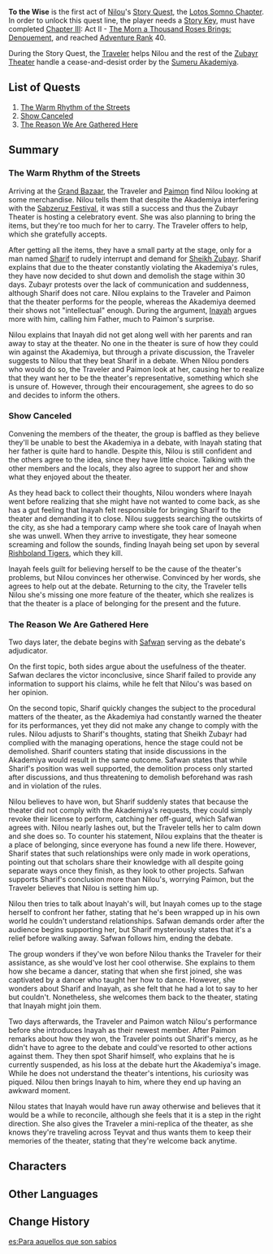 {{Act Infobox
|image          = Story Card Lotos Somno Chapter Act I.png
|type           = Story
|chapter        = Lotos Somno Chapter
|actNum         = I
|character      = Nilou
|ARReq          = 40
|keyReq         = 1
|archonQuestReq = [[Chapter III]]: Act II - [[The Morn a Thousand Roses Brings: Denouement]]
}}
'''To the Wise''' is the first act of [[Nilou]]'s [[Story Quest]], the [[Lotos Somno Chapter]]. In order to unlock this quest line, the player needs a [[Story Key]], must have completed [[Chapter III]]: Act II - [[The Morn a Thousand Roses Brings: Denouement]], and reached [[Adventure Rank]] 40.

During the Story Quest, the [[Traveler]] helps Nilou and the rest of the [[Zubayr Theater]] handle a cease-and-desist order by the [[Sumeru Akademiya]].

==List of Quests==
{{Description|At the break of dawn, the Grand Bazaar is bustling with activity as usual.<br />Even though daily life may feel bland as water, the young girl on stage is able to depict a colorful world through her performance.<br />However, she seems to have encountered some trouble when preparing for this evening's play and banquet...}}
# [[The Warm Rhythm of the Streets]]
# [[Show Canceled]]
# [[The Reason We Are Gathered Here]]

==Summary==
===The Warm Rhythm of the Streets===
Arriving at the [[Grand Bazaar]], the Traveler and [[Paimon]] find Nilou looking at some merchandise. Nilou tells them that despite the Akademiya interfering with the [[Sabzeruz Festival]], it was still a success and thus the Zubayr Theater is hosting a celebratory event. She was also planning to bring the items, but they're too much for her to carry. The Traveler offers to help, which she gratefully accepts.

After getting all the items, they have a small party at the stage, only for a man named [[Sharif]] to rudely interrupt and demand for [[Sheikh Zubayr]]. Sharif explains that due to the theater constantly violating the Akademiya's rules, they have now decided to shut down and demolish the stage within 30 days. Zubayr protests over the lack of communication and suddenness, although Sharif does not care. Nilou explains to the Traveler and Paimon that the theater performs for the people, whereas the Akademiya deemed their shows not "intellectual" enough. During the argument, [[Inayah]] argues more with him, calling him Father, much to Paimon's surprise.

Nilou explains that Inayah did not get along well with her parents and ran away to stay at the theater. No one in the theater is sure of how they could win against the Akademiya, but through a private discussion, the Traveler suggests to Nilou that they beat Sharif in a debate. When Nilou ponders who would do so, the Traveler and Paimon look at her, causing her to realize that they want her to be the theater's representative, something which she is unsure of. However, through their encouragement, she agrees to do so and decides to inform the others.

===Show Canceled===
Convening the members of the theater, the group is baffled as they believe they'll be unable to best the Akademiya in a debate, with Inayah stating that her father is quite hard to handle. Despite this, Nilou is still confident and the others agree to the idea, since they have little choice. Talking with the other members and the locals, they also agree to support her and show what they enjoyed about the theater.

As they head back to collect their thoughts, Nilou wonders where Inayah went before realizing that she might have not wanted to come back, as she has a gut feeling that Inayah felt responsible for bringing Sharif to the theater and demanding it to close. Nilou suggests searching the outskirts of the city, as she had a temporary camp where she took care of Inayah when she was unwell. When they arrive to investigate, they hear someone screaming and follow the sounds, finding Inayah being set upon by several [[Rishboland Tiger]]s, which they kill.

Inayah feels guilt for believing herself to be the cause of the theater's problems, but Nilou convinces her otherwise. Convinced by her words, she agrees to help out at the debate. Returning to the city, the Traveler tells Nilou she's missing one more feature of the theater, which she realizes is that the theater is a place of belonging for the present and the future.

===The Reason We Are Gathered Here===
Two days later, the debate begins with [[Safwan]] serving as the debate's adjudicator.

On the first topic, both sides argue about the usefulness of the theater. Safwan declares the victor inconclusive, since Sharif failed to provide any information to support his claims, while he felt that Nilou's was based on her opinion.

On the second topic, Sharif quickly changes the subject to the procedural matters of the theater, as the Akademiya had constantly warned the theater for its performances, yet they did not make any change to comply with the rules. Nilou adjusts to Sharif's thoughts, stating that Sheikh Zubayr had complied with the managing operations, hence the stage could not be demolished. Sharif counters stating that inside discussions in the Akademiya would result in the same outcome. Safwan states that while Sharif's position was well supported, the demolition process only started after discussions, and thus threatening to demolish beforehand was rash and in violation of the rules.

Nilou believes to have won, but Sharif suddenly states that because the theater did not comply with the Akademiya's requests, they could simply revoke their license to perform, catching her off-guard, which Safwan agrees with. Nilou nearly lashes out, but the Traveler tells her to calm down and she does so. To counter his statement, Nilou explains that the theater is a place of belonging, since everyone has found a new life there. However, Sharif states that such relationships were only made in work operations, pointing out that scholars share their knowledge with all despite going separate ways once they finish, as they look to other projects. Safwan supports Sharif's conclusion more than Nilou's, worrying Paimon, but the Traveler believes that Nilou is setting him up.

Nilou then tries to talk about Inayah's will, but Inayah comes up to the stage herself to confront her father, stating that he's been wrapped up in his own world he couldn't understand relationships. Safwan demands order after the audience begins supporting her, but Sharif mysteriously states that it's a relief before walking away. Safwan follows him, ending the debate.

The group wonders if they've won before Nilou thanks the Traveler for their assistance, as she would've lost her cool otherwise. She explains to them how she became a dancer, stating that when she first joined, she was captivated by a dancer who taught her how to dance. However, she wonders about Sharif and Inayah, as she felt that he had a lot to say to her but couldn't. Nonetheless, she welcomes them back to the theater, stating that Inayah might join them.

Two days afterwards, the Traveler and Paimon watch Nilou's performance before she introduces Inayah as their newest member. After Paimon remarks about how they won, the Traveler points out Sharif's mercy, as he didn't have to agree to the debate and could've resorted to other actions against them. They then spot Sharif himself, who explains that he is currently suspended, as his loss at the debate hurt the Akademiya's image. While he does not understand the theater's intentions, his curiosity was piqued. Nilou then brings Inayah to him, where they end up having an awkward moment.

Nilou states that Inayah would have run away otherwise and believes that it would be a while to reconcile, although she feels that it is a step in the right direction. She also gives the Traveler a mini-replica of the theater, as she knows they're traveling across Teyvat and thus wants them to keep their memories of the theater, stating that they're welcome back anytime.

==Characters==
{{Character Appearances}}

==Other Languages==
{{Other Languages
|en      = To the Wise
|zhs     = 致智慧者
|zhs_rm  = Zhì Zhìhuì-zhě
|zht     = 致智慧者
|zht_rm  = Zhì Zhìhuì-zhě
|zh_tl   = To the Wise
|ja      = 智者へ
|ja_rm   = Chisha He
|ja_tl   = To the Wise
|ko      = 지혜로운 자에게
|ko_rm   = Jihyeroun Jaege
|ko_tl   = To the Wise
|es      = Para aquellos que son sabios
|es_tl   = For Those who are Wise
|fr      = À la recherche de l'illumination
|fr_tl   = Looking for Enlightenment
|ru      = Мудрецам
|ru_tl   = To the Sages
|th      = ถึงผู้มีปัญญา
|th_rm   = Thueng Phu Mi Pan-ya
|th_tl   = To The Wise
|vi      = Gửi Người Trí Tuệ
|vi_tl   = 
|de      = An die Weisen
|de_tl   = To the Wise
|id      = Kepada yang Bijak
|id_tl   = To the Wise
|pt      = Em Busca de Iluminação
|pt_tl   = In Search of Enlightenment
|tr      = Bilgeye
|tr_tl   = 
|it      = Al Saggio
|it_tl   = 
}}

==Change History==
{{Change History|3.1}}

[[es:Para aquellos que son sabios]]